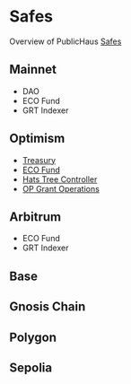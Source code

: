 # Safes

Overview of PublicHaus [Safes](https://admin.daohaus.club/#/molochv3/0xa/0xf5d6b637a9185707f52d40d452956ca49018247a/safes)

## Mainnet

- DAO
- ECO Fund
- GRT Indexer

## Optimism

- [Treasury](https://app.safe.global/balances?safe=oeth:0xf84f1ad490029716d8a599613bb8671f56bfbbdc)
- [ECO Fund](https://app.safe.global/balances?safe=oeth:0x1acff11474b9c6d15966da7a08ed23438cde23d4)
- [Hats Tree Controller](https://app.safe.global/balances?safe=oeth:0xb1027c597e83009aadfc8e0b24db6ba31b1e3c6d)
- [OP Grant Operations](https://app.safe.global/balances?safe=oeth:0xc8fc1fe7602352bed61e69fd3afb1851d407b96a)

## Arbitrum

- ECO Fund
- GRT Indexer

## Base

## Gnosis Chain

## Polygon

## Sepolia
